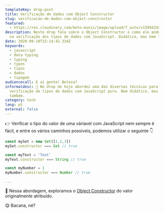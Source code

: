 ```yaml
---
templateKey: drop-post
title: Verificação de dados com Object Constructor
slug: verificacao-de-dados-com-object-constructor
featured:
  - https://res.cloudinary.com/beto-muniz/image/upload/f_auto/v1599425884/Titulo_Image_2_pst5os.jpg
description: Neste drop falo sobre o Object Constructor e como ele pode ser útil
  na verificação dos tipos de dados com JavaScript. Didático, mas bem legal.
date: 2020-09-10T15:14:42.334Z
keywords:
  - javascript
  - data typing
  - typing
  - types
  - tipos
  - dados
  - tipagem
audiencecall: E aí gente! Beleza?
informaldesc: 📣 No drop de hoje abordei uma das diversas técnicas para
  verificação de tipos de dados com JavaScript puro. Bem didático, mas bem legal
  também.
category: tech
lang: pt
external: false
---
```


<Drop>

👉 Verificar o tipo do valor de uma váriavel com JavaScript nem sempre é fácil, e entre os vários caminhos possíveis, podemos utilizar o seguinte 👇

```javascript
const mySet = new Set([1,2,3])
mySet.constructor === Set // true

const myText = 'Text'
myText.constructor === String // true

const myNumber = 1
myNumber.constructor === Number // true

...
```

📖 Nessa abordagem, exploramos o [Object Constructor](https://developer.mozilla.org/en-US/docs/Web/JavaScript/Reference/Global_Objects/Object/constructor) do valor originalmente atribuído.

😋 Bacana, né?

</Drop>